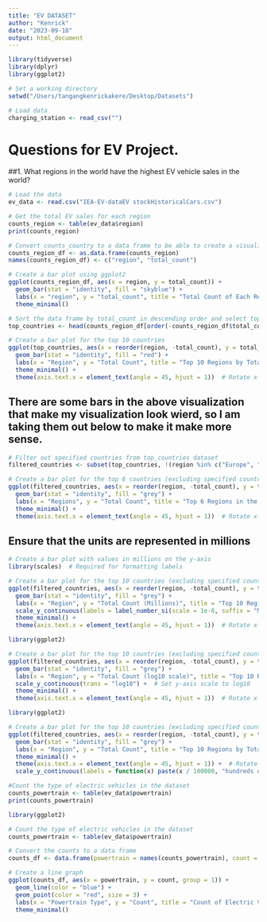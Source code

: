 ```yaml
---
title: "EV DATASET"
author: "Kenrick"
date: "2023-09-18"
output: html_document
---
```


```r
library(tidyverse)
library(dplyr)
library(ggplot2)
```

```r
# Set a working directory
setwd("/Users/tangangkenrickakere/Desktop/Datasets")

# Load data
charging_station <- read_csv("")

```

# Questions for EV Project.

##1. What regions in the world have the highest EV vehicle sales in the world? 

```r
# Load the data
ev_data <- read.csv("IEA-EV-dataEV stockHistoricalCars.csv")
```

```r
# Get the total EV sales for each region
counts_region <- table(ev_data$region)
print(counts_region)
```

```r
# Convert counts_country to a data frame to be able to create a visualization
counts_region_df <- as.data.frame(counts_region)
names(counts_region_df) <- c("region", "total_count")
```

```r
# Create a bar plot using ggplot2
ggplot(counts_region_df, aes(x = region, y = total_count)) +
  geom_bar(stat = "identity", fill = "skyblue") +
  labs(x = "region", y = "total_count", title = "Total Count of Each Region") +
  theme_minimal()
```
```r
# Sort the data frame by total_count in descending order and select top 5 rows
top_countries <- head(counts_region_df[order(-counts_region_df$total_count), ], 10)
```

```r
# Create a bar plot for the top 10 countries
ggplot(top_countries, aes(x = reorder(region, -total_count), y = total_count)) +
  geom_bar(stat = "identity", fill = "red") +
  labs(x = "Region", y = "Total Count", title = "Top 10 Regions by Total Count") +
  theme_minimal() +
  theme(axis.text.x = element_text(angle = 45, hjust = 1))  # Rotate x-axis labels for better visibility


```
## There are some bars in the above visualization that make my visualization look wierd, so I am taking them out below to make it make more sense.

```r
# Filter out specified countries from top_countries dataset
filtered_countries <- subset(top_countries, !(region %in% c("Europe", "World", "Rest of the world", "EU27")))

```

```r
# Create a bar plot for the top 6 countries (excluding specified countries)
ggplot(filtered_countries, aes(x = reorder(region, -total_count), y = total_count)) +
  geom_bar(stat = "identity", fill = "grey") +
  labs(x = "Regions", y = "Total Count", title = "Top 6 Regions in the world") +
  theme_minimal() +
  theme(axis.text.x = element_text(angle = 45, hjust = 1))  # Rotate x-axis labels for better visibility

```
## Ensure that the units are represented in millions
```r
# Create a bar plot with values in millions on the y-axis
library(scales)  # Required for formatting labels

# Create a bar plot for the top 10 countries (excluding specified countries) with y-axis labels in millions
ggplot(filtered_countries, aes(x = reorder(region, -total_count), y = total_count)) +
  geom_bar(stat = "identity", fill = "grey") +
  labs(x = "Region", y = "Total Count (Millions)", title = "Top 10 Regions by Total Count") +
  scale_y_continuous(labels = label_number_si(scale = 1e-6, suffix = "M")) +  # Format y-axis labels in millions
  theme_minimal() +
  theme(axis.text.x = element_text(angle = 45, hjust = 1))  # Rotate x-axis labels for better visibility

```


```r
library(ggplot2)

# Create a bar plot for the top 10 countries (excluding specified countries) with log10 scale
ggplot(filtered_countries, aes(x = reorder(region, -total_count), y = total_count)) +
  geom_bar(stat = "identity", fill = "grey") +
  labs(x = "Region", y = "Total Count (log10 scale)", title = "Top 10 Regions by Total Count") +
  scale_y_continuous(trans = "log10") +  # Set y-axis scale to log10
  theme_minimal() +
  theme(axis.text.x = element_text(angle = 45, hjust = 1))  # Rotate x-axis labels for better visibility

```

```r
library(ggplot2)

# Create a bar plot for the top 10 countries (excluding specified countries)
ggplot(filtered_countries, aes(x = reorder(region, -total_count), y = total_count)) +
  geom_bar(stat = "identity", fill = "grey") +
  labs(x = "Region", y = "Total Count", title = "Top 10 Regions by Total Count") +
  theme_minimal() +
  theme(axis.text.x = element_text(angle = 45, hjust = 1)) +  # Rotate x-axis labels for better visibility
  scale_y_continuous(labels = function(x) paste(x / 100000, "hundreds of thousands"))  # Modify y-axis labels

```


```r
#Count the type of electric vehicles in the dataset
counts_powertrain <- table(ev_data$powertrain)
print(counts_powertrain)
```

```r
library(ggplot2)

# Count the type of electric vehicles in the dataset
counts_powertrain <- table(ev_data$powertrain)

# Convert the counts to a data frame
counts_df <- data.frame(powertrain = names(counts_powertrain), count = as.numeric(counts_powertrain))

# Create a line graph
ggplot(counts_df, aes(x = powertrain, y = count, group = 1)) +
  geom_line(color = "blue") +
  geom_point(color = "red", size = 3) +
  labs(x = "Powertrain Type", y = "Count", title = "Count of Electric Vehicle Types") +
  theme_minimal()

```















